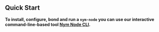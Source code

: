 ## Quick Start

**To install, configure, bond and run a `nym-node` you can use our interactive command-line-based tool [Nym Node CLI](https://nym.com/docs/operators/tools#nym-node-cli).**
